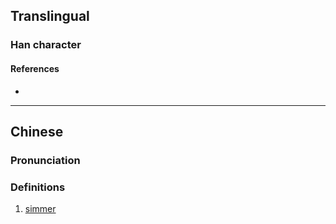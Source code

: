 {{character info}}
==Translingual==

===Han character===
{{Han char|rn=86|rad=火|as=05|sn=9|four=|canj=FHFD|ids=⿰火乎}}

====References====
* {{Han ref|kx=0669.101|hdz=32196.050|uh=70C0|ud=28864}}

----

==Chinese==
{{zh-forms}}

===Pronunciation===
{{zh-pron
|m=hū
|c=fu1
|mc=
|oc=
|ma=
|cat=v
}}

===Definitions===
{{zh-hanzi}}

# [[simmer]]
